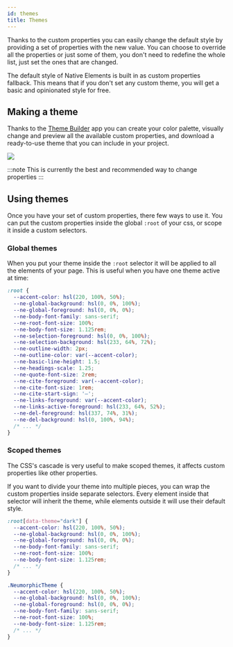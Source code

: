```yaml
---
id: themes
title: Themes
---
```



Thanks to the custom properties you can easily change the default style by providing a set of properties with the new value. You can choose to override all the properties or just some of them, you don't need to redefine the whole list, just set the ones that are changed.

The default style of Native Elements is built in as custom properties fallback. This means that if you don't set any custom theme, you will get a basic and opinionated style for free.

## Making a theme

Thanks to the <a href="https://app.native-elements.dev/" rel="noopener" target="_blank">Theme Builder</a> app you can create your color palette, visually change and preview all the available custom properties, and download a ready-to-use theme that you can include in your project.

<a href="https://app.native-elements.dev/" data-hide-icon rel="noopener" target="_blank"><img src="/img/tb.png" /></a>

<Spacer height="40px" />

:::note
This is currently the best and recommended way to change properties
:::

## Using themes

Once you have your set of custom properties, there few ways to use it. You can put the custom properties inside the global `:root` of your css, or scope it inside a custom selectors.

### Global themes

When you put your theme inside the `:root` selector it will be applied to all the elements of your page. This is useful when you have one theme active at time:

```css title="app.css"
:root {
  --accent-color: hsl(220, 100%, 50%);
  --ne-global-background: hsl(0, 0%, 100%);
  --ne-global-foreground: hsl(0, 0%, 0%);
  --ne-body-font-family: sans-serif;
  --ne-root-font-size: 100%;
  --ne-body-font-size: 1.125rem;
  --ne-selection-foreground: hsl(0, 0%, 100%);
  --ne-selection-background: hsl(233, 64%, 72%);
  --ne-outline-width: 2px;
  --ne-outline-color: var(--accent-color);
  --ne-basic-line-height: 1.5;
  --ne-headings-scale: 1.25;
  --ne-quote-font-size: 2rem;
  --ne-cite-foreground: var(--accent-color);
  --ne-cite-font-size: 1rem;
  --ne-cite-start-sign: '—';
  --ne-links-foreground: var(--accent-color);
  --ne-links-active-foreground: hsl(233, 64%, 52%);
  --ne-del-foreground: hsl(337, 74%, 31%);
  --ne-del-background: hsl(0, 100%, 94%);
  /* ... */
}
```


### Scoped themes

The CSS's cascade is very useful to make scoped themes, it affects custom properties like other properties.

If you want to divide your theme into multiple pieces, you can wrap the custom properties inside separate selectors. Every element inside that selector will inherit the theme, while elements outside it will use their default style.

```css title="dark-theme.css"
:root[data-theme="dark"] {
  --accent-color: hsl(220, 100%, 50%);
  --ne-global-background: hsl(0, 0%, 100%);
  --ne-global-foreground: hsl(0, 0%, 0%);
  --ne-body-font-family: sans-serif;
  --ne-root-font-size: 100%;
  --ne-body-font-size: 1.125rem;
  /* ... */
}
```

```css title="app.css"
.NeumorphicTheme {
  --accent-color: hsl(220, 100%, 50%);
  --ne-global-background: hsl(0, 0%, 100%);
  --ne-global-foreground: hsl(0, 0%, 0%);
  --ne-body-font-family: sans-serif;
  --ne-root-font-size: 100%;
  --ne-body-font-size: 1.125rem;
  /* ... */
}
```
